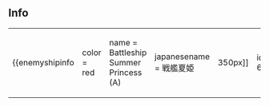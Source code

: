 ==Info==
{|
| valign="top" |
{{enemyshipinfo 
|color = red
|name = Battleship Summer Princess (A)
|japanesename = 戦艦夏姫
|image = [[File:Seikan696.png|350px]]
|id = 696
|class = Abyssal
|type = Submarine
|hp = ?
|firepower = ?
|armor = ?
|torpedo = ?
|evasion = ?
|AA = 0
|aircraft = 0
|ASW = 0
|LOS = ?
|luck = ?
|speed = Slow
|range = Short
|slot = 
|slot1= ?
|slot2= ?
|slot3= ?
|slot4= ?}}
| style="width: 50px;" |
| valign="top" |
{{enemyshipinfo 
|color = red
|name = Battleship Summer Princess (B)
|japanesename = 戦艦夏姫
|image = [[File:Seikan696.png|350px]]
|id = 697
|class = Abyssal
|type = Submarine
|hp = ?
|firepower = ?
|armor = ?
|torpedo = ?
|evasion = ?
|AA = 0
|aircraft = 0
|ASW = 0
|LOS = ?
|luck = ?
|speed = Slow
|range = Short
|slot = 
|slot1= ?
|slot2= ?
|slot3= ?
|slot4= ?}}
| style="width: 50px;" |
| valign="top" |
{{enemyshipinfo 
|color = red
|name = Battleship Summer Princess (C)
|japanesename = 戦艦夏姫
|image = [[File:Seikan696.png|350px]]
|id = 698
|class = Abyssal
|type = Submarine
|hp = ?
|firepower = ?
|armor = ?
|torpedo = ?
|evasion = ?
|AA = 0
|aircraft = 0
|ASW = 0
|LOS = ?
|luck = ?
|speed = Slow
|range = Short
|slot = 
|slot1= ?
|slot2= ?
|slot3= ?
|slot4= ?}}
|}